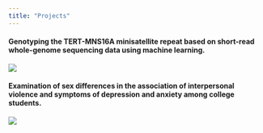 ```yaml
---
title: "Projects"
---
```


#### Genotyping the TERT-MNS16A minisatellite repeat based on short-read whole-genome sequencing data using machine learning.

![](img/ohara_NIH_poster.png)

#### Examination of sex differences in the association of interpersonal violence and symptoms of depression and anxiety among college students.

![](img/WHRD-Ohara_2022.png)
